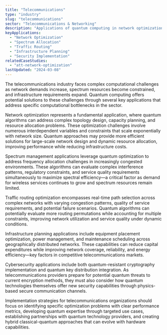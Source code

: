 ```yaml
---
title: "Telecommunications"
type: "industry"
slug: "telecommunications"
sector: "Telecommunications & Networking"
description: "Applications of quantum computing in network optimization, spectrum management, and telecommunications infrastructure."
keyApplications:
  - "Network Optimization"
  - "Spectrum Allocation"
  - "Traffic Routing"
  - "Infrastructure Planning"
  - "Security Implementation"
relatedCaseStudies:
  - "att-network-optimization"
lastUpdated: "2024-03-08"
---
```


The telecommunications industry faces complex computational challenges as network demands increase, spectrum resources become constrained, and infrastructure requirements expand. Quantum computing offers potential solutions to these challenges through several key applications that address specific computational bottlenecks in the sector.

Network optimization represents a fundamental application, where quantum algorithms can address complex topology design, capacity planning, and resource allocation problems. These optimization challenges involve numerous interdependent variables and constraints that scale exponentially with network size. Quantum approaches may provide more efficient solutions for large-scale network design and dynamic resource allocation, improving performance while reducing infrastructure costs.

Spectrum management applications leverage quantum optimization to address frequency allocation challenges in increasingly congested environments. These algorithms can evaluate complex interference patterns, regulatory constraints, and service quality requirements simultaneously to maximize spectral efficiency—a critical factor as demand for wireless services continues to grow and spectrum resources remain limited.

Traffic routing optimization encompasses real-time path selection across complex networks with varying congestion patterns, quality of service requirements, and potential failure scenarios. Quantum algorithms can potentially evaluate more routing permutations while accounting for multiple constraints, improving network utilization and service quality under dynamic conditions.

Infrastructure planning applications include equipment placement optimization, power management, and maintenance scheduling across geographically distributed networks. These capabilities can reduce capital expenditures while improving network coverage, reliability, and energy efficiency—key factors in competitive telecommunications markets.

Cybersecurity applications include both quantum-resistant cryptography implementation and quantum key distribution integration. As telecommunications providers prepare for potential quantum threats to current encryption methods, they must also consider how quantum technologies themselves offer new security capabilities through physics-based secure communication channels.

Implementation strategies for telecommunications organizations should focus on identifying specific optimization problems with clear performance metrics, developing quantum expertise through targeted use cases, establishing partnerships with quantum technology providers, and creating hybrid classical-quantum approaches that can evolve with hardware capabilities.